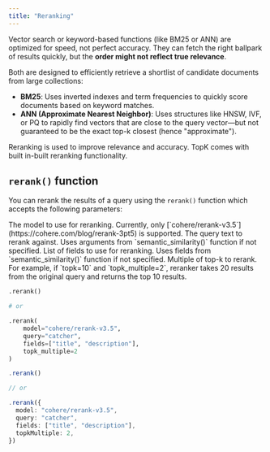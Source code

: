```yaml
---
title: "Reranking"
---
```


Vector search or keyword-based functions (like BM25 or ANN) are optimized for speed, not perfect accuracy.
They can fetch the right ballpark of results quickly, but the **order might not reflect true relevance**.

Both are designed to efficiently retrieve a shortlist of candidate documents from large collections:

* **BM25**: Uses inverted indexes and term frequencies to quickly score documents based on keyword matches.
* **ANN (Approximate Nearest Neighbor)**: Uses structures like HNSW, IVF, or PQ to rapidly find vectors that are close to the query vector—but not guaranteed to be the exact top-k closest (hence "approximate").

Reranking is used to improve relevance and accuracy. TopK comes with built in-built reranking functionality.

## `rerank()` function

You can rerank the results of a query using the `rerank()` function which accepts the following parameters:

<ParamField query="model" type="string" default="cohere/rerank-v3.5">
  The model to use for reranking. Currently, only [`cohere/rerank-v3.5`](https://cohere.com/blog/rerank-3pt5) is supported.
</ParamField>

<ParamField query="query" type="string" optional>
  The query text to rerank against. Uses arguments from `semantic_similarity()` function if not specified.
</ParamField>

<ParamField query="fields" type="string[]" optional>
  List of fields to use for reranking. Uses fields from `semantic_similarity()` function if not specified.
</ParamField>

<ParamField query="topk_multiple" optional>
  Multiple of top-k to rerank. For example, if `topk=10` and `topk_multiple=2`, reranker takes 20 results from the original query and returns the top 10 results.
</ParamField>

<CodeGroup>

```python Python
.rerank()

# or

.rerank(
    model="cohere/rerank-v3.5",
    query="catcher",
    fields=["title", "description"],
    topk_multiple=2
)
```


```typescript Javascript
.rerank()

// or

.rerank({
  model: "cohere/rerank-v3.5",
  query: "catcher",
  fields: ["title", "description"],
  topkMultiple: 2,
})
```

</CodeGroup>